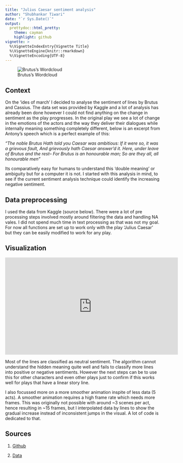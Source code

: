 ---
title: "Julius Caesar sentiment analysis"
author: "Shubhankar Tiwari"
date: "`r Sys.Date()`"
output:
  prettydoc::html_pretty:
    theme: cayman
    highlight: github
vignette: >
  %\VignetteIndexEntry{Vignette Title}
  %\VignetteEngine{knitr::rmarkdown}
  %\VignetteEncoding{UTF-8}
---

![Brutus's Wordcloud](D:/Google Drive/Spring 2018/Courses/DataViz/Shakespeare/Brutus' wordcloud.png)

## Context

On the 'ides of march' I decided to analyse the sentiment of lines by Brutus and Cassius. The data set was provided by Kaggle and a lot of analysis has already been done however I could not find anything on the change in sentiment as the play progresses. In the original play we see a lot of change in the emotions of the actors and the way they deliver their dialogues while internally meaning something completely different, below is an excerpt from Antony's speech which is a perfect example of this:

_"The noble Brutus
Hath told you Caesar was ambitious:
If it were so, it was a grievous fault,
And grievously hath Caesar answer'd it.
Here, under leave of Brutus and the rest--
For Brutus is an honourable man;
So are they all, all honourable men"_

Its comparatively easy for humans to understand this 'double meaning' or ambiguity but for a computer it is not. I started with this analysis in mind, to see if the current sentiment analysis technique could identify the increasing negative sentiment.

## Data preprocessing

I used the data from Kaggle (source below). There were a lot of pre processing steps involved mostly around filtering the data and handling NA vales. I did not spend much time in text processing as that was not my goal. For now all functions are set up to work only with the play 'Julius Caesar' but they can be easily modified to work for any play.

## Visualization

<iframe width="560" height="315" src="https://www.youtube.com/embed/KXFe3zCz5ig" frameborder="0" allow="autoplay; encrypted-media" allowfullscreen></iframe>

Most of the lines are classified as neutral sentiment. The algorithm cannot understand the hidden meaning quite well and fails to classify more lines into positive or negative sentiments. However the next steps can be to use this for other characters and even other plays just to confirm if this works well for plays that have a linear story line.

I also focussed more on a more smoother animation inspite of less data (5 acts). A smoother animation requires a high frame rate which needs more frames. This was originally not possible with around ~3 scenes per act, hence resulting in ~15 frames, but I interpolated data by lines to show the gradual increase instead of inconsistent jumps in the visual. A lot of code is dedicated to that.

## Sources

1. [Github](https://github.com/shubhstiws/shakespeare)

2. [Data](https://www.kaggle.com/kingburrito666/shakespeare-plays)